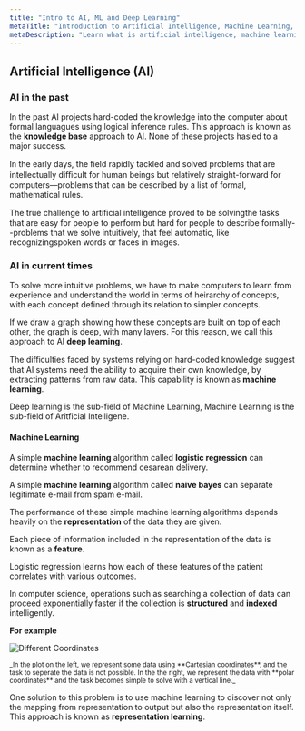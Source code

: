 ```yaml
---
title: "Intro to AI, ML and Deep Learning"
metaTitle: "Introduction to Artificial Intelligence, Machine Learning, and Deep Learning"
metaDescription: "Learn what is artificial intelligence, machine learning, and deep learning in simple terms."
---
```


## Artificial Intelligence (AI)

### AI in the past

In the past AI projects hard-coded the knowledge into the computer about formal languagues
using logical inference rules. This approach is known as the **knowledge base** approach to AI.
None of these projects hasled to a major success.

In the early days, the ﬁeld rapidly tackled and solved problems that are intellectually diﬃcult
for human beings but relatively straight-forward for computers—problems that can be described by a
list of formal, mathematical rules.

The true challenge to artiﬁcial intelligence proved to be solvingthe tasks that are easy
for people to perform but hard for people to describe formally--problems that we solve intuitively,
that feel automatic, like recognizingspoken words or faces in images.

### AI in current times

To solve more intuitive problems, we have to make computers to learn from experience and understand the
world in terms of heirarchy of concepts, with each concept defined through its relation to simpler concepts.

If we draw a graph showing how these concepts are built on top of each other,
the graph is deep, with many layers. For this reason, we call this approach to AI **deep learning**.

The diﬃculties faced by systems relying on hard-coded knowledge suggest that
AI systems need the ability to acquire their own knowledge,
by extracting patterns from raw data. This capability is known as **machine learning**.

Deep learning is the sub-field of Machine Learning,
Machine Learning is the sub-field of Aritficial Intelligene.

#### Machine Learning

A simple **machine learning** algorithm called **logistic regression** can determine whether
to recommend cesarean delivery.

A simple **machine learning** algorithm called **naive bayes** can separate
legitimate e-mail from spam e-mail.

The performance of these simple machine learning algorithms depends heavily
on the **representation** of the data they are given.

Each piece of information included in the representation of the data is known as a **feature**.

Logistic regression learns how each of these features of the patient correlates with various outcomes.

In computer science, operations such as searching a collection of data can proceed
exponentially faster if the collection is **structured** and **indexed** intelligently.

**For example**

![Different Coordinates](../images/c_cord_vs_p_cord.png)

<small>
  _In the plot on the left, we represent some data using **Cartesian
  coordinates**, and the task to seperate the data is not possible. In the the
  right, we represent the data with **polar coordinates** and the task becomes
  simple to solve with a vertical line._
</small>

One solution to this problem is to use machine learning to discover not only
the mapping from representation to output but also the representation itself.
This approach is known as **representation learning**.
